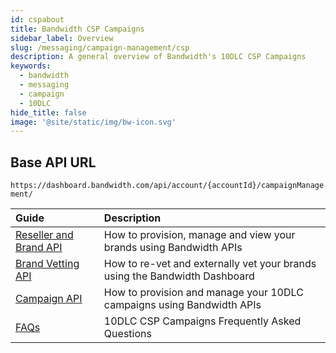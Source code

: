```yaml
---
id: cspabout
title: Bandwidth CSP Campaigns
sidebar_label: Overview
slug: /messaging/campaign-management/csp
description: A general overview of Bandwidth's 10DLC CSP Campaigns
keywords:
  - bandwidth
  - messaging
  - campaign
  - 10DLC
hide_title: false
image: '@site/static/img/bw-icon.svg'
---
```


## Base API URL

`https://dashboard.bandwidth.com/api/account/{accountId}/campaignManagement/`

| Guide | Description |
|:------|:------------|
|[Reseller and Brand API](/docs/messaging/campaign-management/csp/reseller-brand-api//) | How to provision, manage and view your brands using Bandwidth APIs |
|[Brand Vetting API](/docs/messaging/campaign-management/csp/brand-vetting-api//) | How to re-vet and externally vet your brands using the Bandwidth Dashboard|
|[Campaign API](/docs/messaging/campaign-management/csp/campaign-api//) | How to provision and manage your 10DLC campaigns using Bandwidth APIs |
|[FAQs](/docs/messaging/campaign-management/csp/faq//) | 10DLC CSP Campaigns Frequently Asked Questions |
